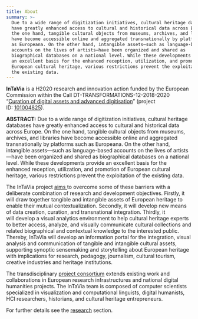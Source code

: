 ```yaml
---
title: About
summary: >-
  Due to a wide range of digitization initiatives, cultural heritage databases
  have greatly enhanced access to cultural and historical data across Europe. On
  the one hand, tangible cultural objects from museums, archives, and libraries
  have become accessible online and aggregated transnationally by platforms such
  as Europeana. On the other hand, intangible assets—such as language-based
  accounts on the lives of artists—have been organized and shared as
  biographical databases on a national level. While these developments provide
  an excellent basis for the enhanced reception, utilization, and promotion of
  European cultural heritage, various restrictions prevent the exploitation of
  the existing data. 
---
```

**InTaVia** is a H2020 research and innovation action funded by the European Commission within the Call DT-TRANSFORMATIONS-12-2018-2020 “[Curation of digital assets and advanced digitisation](https://ec.europa.eu/info/funding-tenders/opportunities/portal/screen/opportunities/topic-details/dt-transformations-12-2018-2020;callCode=null;freeTextSearchKeyword=DT-TRANSFORMATIONS;matchWholeText=true;typeCodes=0,1,2;statusCodes=31094501,31094502,31094503;programmePeriod=null;programCcm2Id=null;programDivisionCode=null;focusAreaCode=null;geographicalZonesCode=null;programmeDivisionProspect=null;startDateLte=null;startDateGte=null;crossCuttingPriorityCode=null;cpvCode=null;performanceOfDelivery=null;sortQuery=sortStatus;orderBy=asc;onlyTenders=false;topicListKey=topicSearchTablePageState)” (project ID: [101004825](https://cordis.europa.eu/project/id/101004825)).

**ABSTRACT:** Due to a wide range of digitization initiatives, cultural heritage databases have greatly enhanced access to cultural and historical data across Europe. On the one hand, tangible cultural objects from museums, archives, and libraries have become accessible online and aggregated transnationally by platforms such as Europeana. On the other hand, intangible assets—such as language-based accounts on the lives of artists—have been organized and shared as biographical databases on a national level. While these developments provide an excellent basis for the enhanced reception, utilization, and promotion of European cultural heritage, various restrictions prevent the exploitation of the existing data. 

The InTaVia project [aims ](https://intavia.eu/overall-aims/)to overcome some of these barriers with a deliberate combination of research and development objectives. Firstly, it will draw together tangible and intangible assets of European heritage to enable their mutual contextualization. Secondly, it will develop new means of data creation, curation, and transnational integration. Thirdly, it will develop a visual analytics environment to help cultural heritage experts to better access, analyze, and visually communicate cultural collections and related biographical and contextual knowledge to the interested public. Thereby, InTaVia will develop an information portal for the integration, visual analysis and communication of tangible and intangible cultural assets, supporting synoptic sensemaking and storytelling about European heritage with implications for research, pedagogy, journalism, cultural tourism, creative industries and heritage institutions. 

The transdisciplinary [project consortium](http://intavia.eu/team/) extends existing work and collaborations in European research infrastructures and national digital humanities projects. The InTaVia team is composed of computer scientists specialized in visualization and computational linguists, digital humanists, HCI researchers, historians, and cultural heritage entrepreneurs. 

For further details see the [research](http://intavia.eu/system-architecture/) section.

